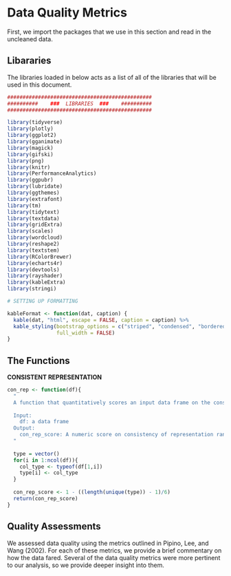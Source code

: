 # Data Quality Metrics
First, we import the packages that we use in this section and read in the uncleaned data.

## Libararies

The libraries loaded in below acts as a list of all of the libraries that will be used in this document. 

```r

###############################################
##########    ###  LIBRARIES  ###    ##########
###############################################

library(tidyverse)
library(plotly)
library(ggplot2)
library(gganimate)
library(magick)
library(gifski)
library(png)
library(knitr)
library(PerformanceAnalytics)
library(ggpubr)
library(lubridate)
library(ggthemes)
library(extrafont)
library(tm)
library(tidytext)
library(textdata)
library(gridExtra)
library(scales)
library(wordcloud)
library(reshape2)
library(textstem)
library(RColorBrewer)
library(echarts4r)
library(devtools)
library(rayshader)
library(kableExtra)
library(stringi)

```

```r

# SETTING UP FORMATTING 

kableFormat <- function(dat, caption) {
  kable(dat, "html", escape = FALSE, caption = caption) %>%
  kable_styling(bootstrap_options = c("striped", "condensed", "bordered"),
                full_width = FALSE)
}

```

## The Functions

**CONSISTENT REPRESENTATION**

```r
con_rep <- function(df){
  "
  A function that quantitatively scores an input data frame on the consistancy of representation data quality metric.
  
  Input: 
    df: a data frame
  Output: 
    con_rep_score: A numeric score on consistency of representation ranging from 1 to 0, where 1 is perfectly consistent representation and 0 is inconsistent representation.
  "
  
  type = vector()
  for(i in 1:ncol(df)){
    col_type <- typeof(df[1,i])
    type[i] <- col_type
  }
  
  con_rep_score <- 1 - ((length(unique(type)) - 1)/6)
  return(con_rep_score)
}
```


## Quality Assessments
We assessed data quality using the metrics outlined in Pipino, Lee, and Wang (2002). For each of these metrics, we provide a brief commentary on how the data fared. Several of the data quality metrics were more pertinent to our analysis, so we provide deeper insight into them.

